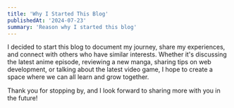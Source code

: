 ```yaml
---
title: 'Why I Started This Blog'
publishedAt: '2024-07-23'
summary: 'Reason why I started this blog'
---
```


I decided to start this blog to document my journey, share my experiences, and connect with others who have similar interests. Whether it's discussing the latest anime episode, reviewing a new manga, sharing tips on web development, or talking about the latest video game, I hope to create a space where we can all learn and grow together.

Thank you for stopping by, and I look forward to sharing more with you in the future!
